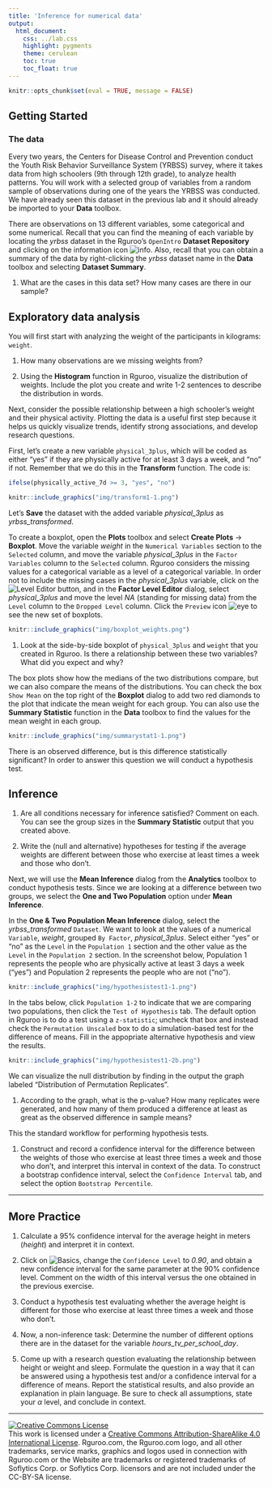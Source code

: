 ```yaml
---
title: 'Inference for numerical data'
output:
  html_document:
    css: ../lab.css
    highlight: pygments
    theme: cerulean
    toc: true
    toc_float: true
---
```


```r
knitr::opts_chunk$set(eval = TRUE, message = FALSE)
```

## Getting Started

### The data

Every two years, the Centers for Disease Control and Prevention conduct the Youth
Risk Behavior Surveillance System (YRBSS) survey, where it takes data from high 
schoolers (9th through 12th grade), to analyze health patterns. You will work 
with a selected group of variables from a random sample of observations during 
one of the years the YRBSS was conducted. We have already seen this dataset in the previous lab and it should already be imported to your **Data** toolbox.

There are observations on 13 different variables, some categorical and some numerical. Recall that you can find the meaning of each variable by locating the *yrbss* dataset in the Rguroo's `OpenIntro` **Dataset Repository** and clicking on the information icon ![info](../icon_images/info.png). Also, recall that you can obtain a summary of the data by right-clicking the *yrbss* dataset name in the **Data** toolbox and selecting **Dataset Summary**.

1. What are the cases in this data set? How many cases are there in our sample?

## Exploratory data analysis

You will first start with analyzing the weight of the participants in kilograms:
`weight`.

1.  How many observations are we missing weights from?

1. Using the **Histogram** function in Rguroo, visualize the distribution of weights. Include the plot you create and write 1-2 sentences to describe the distribution in words.

Next, consider the possible relationship between a high schooler's weight and their
physical activity. Plotting the data is a useful first step because it helps 
us quickly visualize trends, identify strong associations, and develop research
questions.

First, let's create a new variable `physical_3plus`, which will be coded as either
"yes" if they are physically active for at least 3 days a week, and "no" if not. Remember that we do this in the **Transform** function. The code is:

```r
ifelse(physically_active_7d >= 3, "yes", "no")
```

```r
knitr::include_graphics("img/transform1-1.png")
```

Let's **Save** the dataset with the added variable *physical_3plus* as *yrbss_transformed*.

To create a boxplot, open the **Plots** toolbox and select **Create Plots** $\rightarrow$ **Boxplot**. Move the variable *weight* in the `Numerical Variables` section to the `Selected` column, and move the variable *physical_3plus* in the `Factor Variables` column to the `Selected` column. Rguroo considers the missing values for a categorical variable as a level of a categorical variable. In order not to include the missing cases in the *physical_3plus* variable, click on the  ![Level Editor](../icon_images/level_editor2_Selected.png) button, and in the **Factor Level Editor** dialog, select *physical_3plus* and move the level *NA* (standing for missing data) from the `Level` column to the `Dropped Level` column.
Click the `Preview` icon ![eye](../icon_images/preview.png) to see the new set of boxplots.

```r
knitr::include_graphics("img/boxplot_weights.png")
```

1.  Look at the side-by-side boxplot of `physical_3plus` and `weight` that you created in Rguroo. Is there a relationship between these two variables? What did you expect and why?

The box plots show how the medians of the two distributions compare, but we can
also compare the means of the distributions. You can check the box `Show Mean` on the top right of the **Boxplot** dialog to add two red diamonds to the plot that indicate the mean weight for each group. You can also use the **Summary Statistic** function in the **Data** toolbox to find the values for the mean weight in each group.

```r
knitr::include_graphics("img/summarystat1-1.png")
```

There is an observed difference, but is this difference statistically 
significant? In order to answer this question we will conduct a hypothesis test.

## Inference

1.  Are all conditions necessary for inference satisfied? Comment on each. You can 
see the group sizes in the **Summary Statistic** output that you created above.

1.  Write the (null and alternative) hypotheses for testing if the average weights are different between those
who exercise at least times a week and those who don't.

Next, we will use the **Mean Inference** dialog from the **Analytics** toolbox to conduct hypothesis tests. Since we are looking at a difference between two groups, we select the **One and Two Population** option under **Mean Inference**.

In the **One & Two Population Mean Inference** dialog, select the *yrbss_transformed* `Dataset`. We want to look at the values of a numerical `Variable`, *weight*, grouped `By Factor`, *physical_3plus*. Select either "yes" or "no" as the `Level` in the `Population 1` section and the other value as the `Level` in the `Population 2` section. In the screenshot below, Population 1 represents the people who are physically active at least 3 days a week ("yes") and Population 2 represents the people who are not ("no").

```r
knitr::include_graphics("img/hypothesistest1-1.png")
```

In the tabs below, click `Population 1-2` to indicate that we are comparing two populations, then click the `Test of Hypothesis` tab. The default option in Rguroo is to do a test using a `z-statistic`; uncheck that box and instead check the `Permutation Unscaled` box to do a simulation-based test for the difference of means. Fill in the appopriate alternative hypothesis and view the results.

```r
knitr::include_graphics("img/hypothesistest1-2b.png")
```

We can visualize the null distribution by finding in the output the graph labeled "Distribution of Permutation Replicates".

1. According to the graph, what is the p-value? How many replicates were generated, and how many of them produced a difference at least as great as the observed difference in sample means?

This the standard workflow for performing hypothesis tests.

1.  Construct and record a confidence interval for the difference between the 
weights of those who exercise at least three times a week and those who don't, and
interpret this interval in context of the data. To construct a bootstrap confidence interval, select the `Confidence Interval` tab, and select the option `Bootstrap Percentile`.

* * *

## More Practice

1.  Calculate a 95% confidence interval for the average height in meters (*height*)
and interpret it in context.

1.  Click on ![Basics](../icon_images/basics2_Selected.png), change the `Confidence Level` to *0.90*, and obtain a new confidence interval for the same parameter at the 90% 
confidence level. Comment on the width of this interval versus 
the one obtained in the previous exercise.

1.  Conduct a hypothesis test evaluating whether the average height is different
for those who exercise at least three times a week and those who don't.

1.  Now, a non-inference task: Determine the number of different options there 
are in the dataset for the variable *hours_tv_per_school_day*.

1. Come up with a research question evaluating the relationship between height 
or weight and sleep. Formulate the question in a way that it can be answered using
a hypothesis test and/or a confidence interval for a difference of means. Report the statistical results, 
and also provide an explanation in plain language. Be sure to check all 
assumptions, state your $\alpha$ level, and conclude in context.

* * *

<a rel="license" href="http://creativecommons.org/licenses/by-sa/4.0/"><img alt="Creative Commons License" style="border-width:0" src="https://i.creativecommons.org/l/by-sa/4.0/88x31.png" /></a><br />This work is licensed under a <a rel="license" href="http://creativecommons.org/licenses/by-sa/4.0/">Creative Commons Attribution-ShareAlike 4.0 International License</a>. Rguroo.com, the Rguroo.com logo, and all other trademarks, service marks, graphics and logos used in connection with Rguroo.com or the Website are trademarks or registered trademarks of Soflytics Corp. or Soflytics Corp. licensors and are not included under the CC-BY-SA license.
